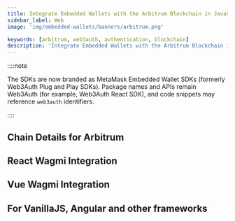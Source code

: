 ```yaml
---
title: Integrate Embedded Wallets with the Arbitrum Blockchain in JavaScript
sidebar_label: Web
image: 'img/embedded-wallets/banners/arbitrum.png'

keywords: [arbitrum, web3auth, authentication, blockchain]
description: 'Integrate Embedded Wallets with the Arbitrum Blockchain in JavaScript | Embedded Wallets'
---
```



::::note

The SDKs are now branded as MetaMask Embedded Wallet SDKs (formerly Web3Auth Plug and Play SDKs). Package names and APIs remain Web3Auth (for example, Web3Auth React SDK), and code snippets may reference `web3auth` identifiers.

::::

## Chain Details for Arbitrum

<ChainDetailsArbitrum />

## React Wagmi Integration

<ReactWagmiIntegration />

## Vue Wagmi Integration

<VueWagmiIntegration />

## For VanillaJS, Angular and other frameworks

<JsBlockchainMethods />
